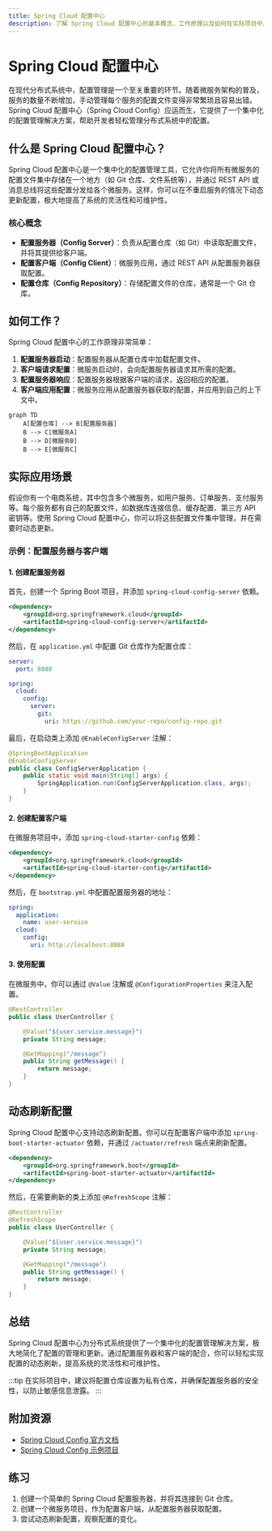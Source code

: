 ```yaml
---
title: Spring Cloud 配置中心
description: 了解 Spring Cloud 配置中心的基本概念、工作原理以及如何在实际项目中应用它来管理分布式系统的配置。
---
```


# Spring Cloud 配置中心

在现代分布式系统中，配置管理是一个至关重要的环节。随着微服务架构的普及，服务的数量不断增加，手动管理每个服务的配置文件变得非常繁琐且容易出错。Spring Cloud 配置中心（Spring Cloud Config）应运而生，它提供了一个集中化的配置管理解决方案，帮助开发者轻松管理分布式系统中的配置。

## 什么是 Spring Cloud 配置中心？

Spring Cloud 配置中心是一个集中化的配置管理工具，它允许你将所有微服务的配置文件集中存储在一个地方（如 Git 仓库、文件系统等），并通过 REST API 或消息总线将这些配置分发给各个微服务。这样，你可以在不重启服务的情况下动态更新配置，极大地提高了系统的灵活性和可维护性。

### 核心概念

- **配置服务器（Config Server）**：负责从配置仓库（如 Git）中读取配置文件，并将其提供给客户端。
- **配置客户端（Config Client）**：微服务应用，通过 REST API 从配置服务器获取配置。
- **配置仓库（Config Repository）**：存储配置文件的仓库，通常是一个 Git 仓库。

## 如何工作？

Spring Cloud 配置中心的工作原理非常简单：

1. **配置服务器启动**：配置服务器从配置仓库中加载配置文件。
2. **客户端请求配置**：微服务启动时，会向配置服务器请求其所需的配置。
3. **配置服务器响应**：配置服务器根据客户端的请求，返回相应的配置。
4. **客户端应用配置**：微服务应用从配置服务器获取的配置，并应用到自己的上下文中。

```mermaid
graph TD
    A[配置仓库] --> B[配置服务器]
    B --> C[微服务A]
    B --> D[微服务B]
    B --> E[微服务C]
```

## 实际应用场景

假设你有一个电商系统，其中包含多个微服务，如用户服务、订单服务、支付服务等。每个服务都有自己的配置文件，如数据库连接信息、缓存配置、第三方 API 密钥等。使用 Spring Cloud 配置中心，你可以将这些配置文件集中管理，并在需要时动态更新。

### 示例：配置服务器与客户端

#### 1. 创建配置服务器

首先，创建一个 Spring Boot 项目，并添加 `spring-cloud-config-server` 依赖。

```xml
<dependency>
    <groupId>org.springframework.cloud</groupId>
    <artifactId>spring-cloud-config-server</artifactId>
</dependency>
```

然后，在 `application.yml` 中配置 Git 仓库作为配置仓库：

```yaml
server:
  port: 8888

spring:
  cloud:
    config:
      server:
        git:
          uri: https://github.com/your-repo/config-repo.git
```

最后，在启动类上添加 `@EnableConfigServer` 注解：

```java
@SpringBootApplication
@EnableConfigServer
public class ConfigServerApplication {
    public static void main(String[] args) {
        SpringApplication.run(ConfigServerApplication.class, args);
    }
}
```

#### 2. 创建配置客户端

在微服务项目中，添加 `spring-cloud-starter-config` 依赖：

```xml
<dependency>
    <groupId>org.springframework.cloud</groupId>
    <artifactId>spring-cloud-starter-config</artifactId>
</dependency>
```

然后，在 `bootstrap.yml` 中配置配置服务器的地址：

```yaml
spring:
  application:
    name: user-service
  cloud:
    config:
      uri: http://localhost:8888
```

#### 3. 使用配置

在微服务中，你可以通过 `@Value` 注解或 `@ConfigurationProperties` 来注入配置。

```java
@RestController
public class UserController {

    @Value("${user.service.message}")
    private String message;

    @GetMapping("/message")
    public String getMessage() {
        return message;
    }
}
```

## 动态刷新配置

Spring Cloud 配置中心支持动态刷新配置。你可以在配置客户端中添加 `spring-boot-starter-actuator` 依赖，并通过 `/actuator/refresh` 端点来刷新配置。

```xml
<dependency>
    <groupId>org.springframework.boot</groupId>
    <artifactId>spring-boot-starter-actuator</artifactId>
</dependency>
```

然后，在需要刷新的类上添加 `@RefreshScope` 注解：

```java
@RestController
@RefreshScope
public class UserController {

    @Value("${user.service.message}")
    private String message;

    @GetMapping("/message")
    public String getMessage() {
        return message;
    }
}
```

## 总结

Spring Cloud 配置中心为分布式系统提供了一个集中化的配置管理解决方案，极大地简化了配置的管理和更新。通过配置服务器和客户端的配合，你可以轻松实现配置的动态刷新，提高系统的灵活性和可维护性。

:::tip
在实际项目中，建议将配置仓库设置为私有仓库，并确保配置服务器的安全性，以防止敏感信息泄露。
:::

## 附加资源

- [Spring Cloud Config 官方文档](https://spring.io/projects/spring-cloud-config)
- [Spring Cloud Config 示例项目](https://github.com/spring-cloud-samples/config-server)

## 练习

1. 创建一个简单的 Spring Cloud 配置服务器，并将其连接到 Git 仓库。
2. 创建一个微服务项目，作为配置客户端，从配置服务器获取配置。
3. 尝试动态刷新配置，观察配置的变化。
